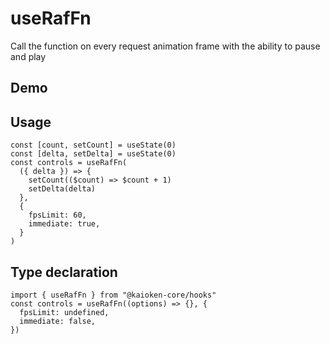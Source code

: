 
# useRafFn

Call the function on every request animation frame with the ability to pause and play

## Demo

<UseRafFnExample />

## Usage

```tsx
const [count, setCount] = useState(0)
const [delta, setDelta] = useState(0)
const controls = useRafFn(
  ({ delta }) => {
    setCount(($count) => $count + 1)
    setDelta(delta)
  },
  {
    fpsLimit: 60,
    immediate: true,
  }
)
```

## Type declaration

```tsx twoslash
import { useRafFn } from "@kaioken-core/hooks"
const controls = useRafFn((options) => {}, {
  fpsLimit: undefined,
  immediate: false,
})
```
